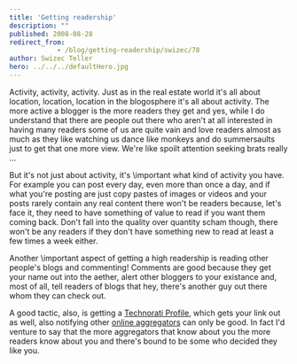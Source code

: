 ```yaml
---
title: 'Getting readership'
description: ""
published: 2008-08-28
redirect_from: 
            - /blog/getting-readership/swizec/78
author: Swizec Teller
hero: ../../../defaultHero.jpg
---
```

Activity, activity, activity. Just as in the real estate world it's all about location, location, location in the blogosphere it's all about activity. The more active a blogger is the more readers they get and yes, while I do understand that there are people out there who aren't at all interested in having many readers some of us are quite vain and love readers almost as much as they like watching us dance like monkeys and do summersaults just to get that one more view. We're like spoilt attention seeking brats really ...  
  
But it's not just about activity, it's \\important what kind of activity you have. For example you can post every day, even more than once a day, and if what you're posting are just copy pastes of images or videos and your posts rarely contain any real content there won't be readers because, let's face it, they need to have something of value to read if you want them coming back. Don't fall into the quality over quantity scham though, there won't be any readers if they don't have something new to read at least a few times a week either.  
  
Another \\important aspect of getting a high readership is reading other people's blogs and commenting! Comments are good because they get your name out into the aether, alert other bloggers to your existance and, most of all, tell readers of blogs that hey, there's another guy out there whom they can check out.

A good tactic, also, is getting a [Technorati Profile](http://technorati.com/claim/3h4sn3jvks), which gets your link out as well, also notifying other [online aggregators](blogorola.com) can only be good. In fact I'd venture to say that the more aggregators that know about you the more readers know about you and there's bound to be some who decided they like you.